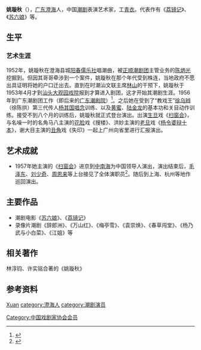 {{藝人
| 类型 = 女演员
| 图片 = 
| 別名 = 
| 姓名 = 姚璇秋
| 暱稱 = 
| 出生日期 = {{birth date and age|1935|07|15}}
| 出生地點 = [[广东|广东]][[澄海|澄海]]
| 逝世日期 = 
| 逝世地點 = 
| 教育程度 = 
| 官方網站 = 
|spouse=
}}
'''姚璇秋'''（{{bd|1935年|7月15日|||catIdx=Y姚}}），[[广东省|广东]][[澄海县|澄海]]人，中国[[潮剧|潮剧]]表演艺术家，工[[青衣_(戏剧)|青衣]]。代表作有《[[荔镜记|荔镜记]]》、《[[苏六娘|苏六娘]]》等。

== 生平 ==
=== 艺术生涯 ===
1952年，姚璇秋在澄海县城[[阳春儒乐社|阳春儒乐社]]唱潮曲，被[[正顺潮剧团|正顺潮剧团]]主管业务的[[陈炳光|陈炳光]]挖掘到。但因其哥哥牵涉到一个案件，姚璇秋在那个年代受到株连，当地政府不愿出具证明将她的户口迁出去。直到在时潮汕文联主席[[林山|林山]]的干预下，姚璇秋于1953年4月才到[[汕头大观园戏院|汕头大观园戏院]]报到才算进入剧团，这才开始其潮剧生涯。1956年到广东潮剧团工作（即后来的[[广东潮剧院|广东潮剧院]]）<ref>{{cite web
| language=zh-cn
| publisher=广东潮剧院
| title=姚璇秋
| url=http://www.chaoju.com/mingjiaxinxiu/yaoxuanqiu/yaoxuanqiu.htm
| author=
| date=
| accessdate=2010-05-24
| archive-date=2010-02-13
| archive-url=https://web.archive.org/web/20100213003628/http://www.chaoju.com/mingjiaxinxiu/yaoxuanqiu/yaoxuanqiu.htm
| dead-url=no
}}</ref>。之后她在受到了“教戏王”[[徐乌辫|徐乌辫]]（徐陈拱）第三代传人[[杨其国|杨其国]][[唱念|唱念]]训练、以及[[黄蜜|黄蜜]]、[[陆金龙|陆金龙]]的基本功和关目动作训练。接受不到八个月的训练后，姚璇秋就正式登台演出。出演[[生旦|生旦]]戏《[[扫窗会|扫窗会]]》，与名噪一时的名角马八主演的[[花脸|花脸]]戏《搜楼》、洪妙主演的[[老旦|老旦]]戏《[[杨令婆辩十本|杨令婆辩十本]]》，谢大目主演的[[丑角|丑角]]戏《失印》一起上广州向省里进行汇报演出。

== 艺术成就 ==
*1957年她主演的《[[扫窗会|扫窗会]]》进京到[[中南海|中南海]]为中国领导人演出，演出结束后，[[毛泽东|毛泽东]]、[[刘少奇|刘少奇]]、[[周恩来|周恩来]]等上台接见了全体演职员<ref>{{cite web
| language=zh-cn
| publisher=汕头都市报
| title=“寻找潮剧春天”忆往昔历史铸辉煌 思今朝盛世盼振兴
| url=http://www.chaoju.com/mingjiaxinxiu/yaoxuanqiu/yaoxuanqiu.htm
| author=
| date=2005-11-13
| accessdate=2010-05-24
| archive-date=2010-02-13
| archive-url=https://web.archive.org/web/20100213003628/http://www.chaoju.com/mingjiaxinxiu/yaoxuanqiu/yaoxuanqiu.htm
| dead-url=no
}}</ref>。随后到上海、杭州等地作巡回演出。

== 主要作品 ==
* 潮剧电影《[[苏六娘|苏六娘]]》、《[[荔镜记|荔镜记]]》
* 录像片潮剧《辞郎洲》、《万山红》、《梅亭雪》、《袁崇焕》、《春草闯堂》、《杨乃武与小白菜》、《江姐》等

== 相关著作 ==
林淳钧、许实铭合著的《姚璇秋》

== 参考资料 ==
{{reflist}}

{{中国戏剧家协会第三届理事会}}
{{中国戏剧家协会第四届理事会}}
{{中国文学艺术界联合会第四届全国委员会}}

{{Authority control}}
{{DEFAULTSORT:Yao xuanqiu}}
[[cat:姚姓|Xuan]]
[[category:澄海人|category:澄海人]]
[[category:潮剧演员|category:潮剧演员]]
[[Category:中国戏剧家协会会员|Category:中国戏剧家协会会员]]